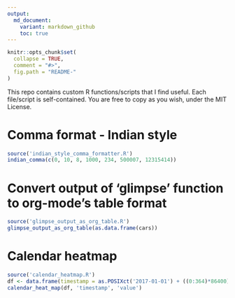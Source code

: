 ```yaml
---
output:
  md_document:
    variant: markdown_github
    toc: true
---
```


<!-- README.md is generated from README.Rmd. Please edit that file -->

```r
knitr::opts_chunk$set(
  collapse = TRUE,
  comment = "#>",
  fig.path = "README-"
)
```

This repo contains custom R functions/scripts that I find useful. Each file/script is self-contained. You are free to copy as you wish, under the MIT License.

# Comma format - Indian style
```r
source('indian_style_comma_formatter.R')
indian_comma(c(0, 10, 8, 1000, 234, 500007, 12315414))
```

# Convert output of 'glimpse' function to org-mode's table format
```r
source('glimpse_output_as_org_table.R')
glimpse_output_as_org_table(as.data.frame(cars))
```

# Calendar heatmap
```r
source('calendar_heatmap.R')
df <- data.frame(timestamp = as.POSIXct('2017-01-01') + ((0:364)*86400), value = rnorm(365))
calendar_heat_map(df, 'timestamp', 'value')
```
